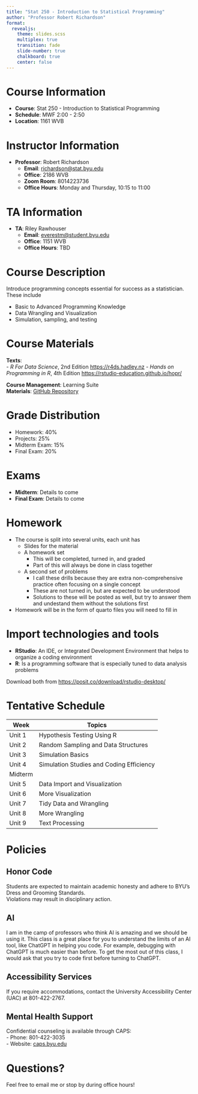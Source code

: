 ```yaml
---
title: "Stat 250 - Introduction to Statistical Programming"
author: "Professor Robert Richardson"
format: 
  revealjs:
    theme: slides.scss
    multiplex: true
    transition: fade
    slide-number: true
    chalkboard: true
    center: false
---
```


# Course Information

- **Course**: Stat 250 - Introduction to Statistical Programming  
- **Schedule**: MWF 2:00 - 2:50  
- **Location**: 1161 WVB  


# Instructor Information

- **Professor**: Robert Richardson  
  - **Email**: [richardson@stat.byu.edu](mailto:richardson@stat.byu.edu)  
  - **Office**: 2186 WVB  
  - **Zoom Room**: 8014223736  
  - **Office Hours**: Monday and Thursday, 10:15 to 11:00  


# TA Information

- **TA**: Riley Rawhouser 
  - **Email**: [everestm@student.byu.edu](mailto:rawhouse@student.byu.edu)  
  - **Office**: 1151 WVB  
  - **Office Hours**: TBD  

# Course Description

Introduce programming concepts essential for success as a statistician. These include

- Basic to Advanced Programming Knowledge
- Data Wrangling and Visualization
- Simulation, sampling, and testing



# Course Materials

**Texts**:  
- *R For Data Science*, 2nd Edition [https://r4ds.hadley.nz](https://r4ds.hadley.nz)
- *Hands on Programming in R*, 4th Edition [https://rstudio-education.github.io/hopr/](https://rstudio-education.github.io/hopr/) 

**Course Management**: Learning Suite  
**Materials**: [GitHub Repository](https://github.com/drbob-richardson/Stat250_W2025.git)  



# Grade Distribution

- Homework: 40%  
- Projects: 25%  
- Midterm Exam: 15% 
- Final Exam: 20%

# Exams

- **Midterm**: Details to come  
- **Final Exam**: Details to come 

# Homework {.smaller}

* The course is split into several units, each unit has 
  + Slides for the material
  + A homework set
      - This will be completed, turned in, and graded
      - Part of this will always be done in class together
  + A second set of problems
    - I call these drills because they are extra non-comprehensive practice often focusing on a single concept
    - These are not turned in, but are expected to be understood
    - Solutions to these will be posted as well, but try to answer them and undestand them without the solutions first
  
  
* Homework will be in the form of quarto files you will need to fill in  



# Import technologies and tools

- **RStudio**: An IDE, or Integrated Development Environment that helps to organize a coding environment
- **R**: Is a programming software that is especially tuned to data analysis problems

Download both from  [https://posit.co/download/rstudio-desktop/](https://posit.co/download/rstudio-desktop/)


# Tentative Schedule {.smaller}

| **Week**   | **Topics**                                |  
|------------|------------------------------------------|  
| Unit 1     | Hypothesis Testing Using R        |  
| Unit 2     | Random Sampling and Data Structures     |  
| Unit 3     | Simulation Basics                 |  
| Unit 4     | Simulation Studies and Coding Efficiency            |  
| Midterm    |                  |  
| Unit 5  |  Data Import and Visualization                   |  
| Unit 6  | More Visualization                   |  
| Unit 7 | Tidy Data and Wrangling                              |  
| Unit 8    | More Wrangling                  |  
| Unit 9    | Text Processing                                  |  


# Policies

## Honor Code

Students are expected to maintain academic honesty and adhere to BYU's Dress and Grooming Standards.  
Violations may result in disciplinary action.

## AI

I am in the camp of professors who think AI is amazing and we should be using it. This class is a great place for you to understand the limits of an AI tool, like ChatGPT in helping you code. For example, debugging with ChatGPT is much easier than before. To get the most out of this class, I would ask that you try to code first before turning to ChatGPT. 



## Accessibility Services

If you require accommodations, contact the University Accessibility Center (UAC) at 801-422-2767.  


## Mental Health Support

Confidential counseling is available through CAPS:  
- Phone: 801-422-3035  
- Website: [caps.byu.edu](https://caps.byu.edu)  


# Questions?

Feel free to email me or stop by during office hours!  
